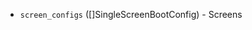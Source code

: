 <!-- Code generated from the comments of the ScreenBootConfig struct in builder/parallels/common/single_screen_boot_config.go; DO NOT EDIT MANUALLY -->

- `screen_configs` ([]SingleScreenBootConfig) - Screens

<!-- End of code generated from the comments of the ScreenBootConfig struct in builder/parallels/common/single_screen_boot_config.go; -->
